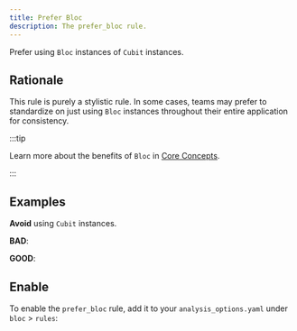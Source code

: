 ```yaml
---
title: Prefer Bloc
description: The prefer_bloc rule.
---
```



<div class="badges">
	<Badge text="new" />
	<Badge text="dart" variant="note" />
</div>

Prefer using `Bloc` instances of `Cubit` instances.

## Rationale

This rule is purely a stylistic rule. In some cases, teams may prefer to
standardize on just using `Bloc` instances throughout their entire application
for consistency.

:::tip

Learn more about the benefits of `Bloc` in
[Core Concepts](/bloc-concepts/#bloc-advantages).

:::

## Examples

**Avoid** using `Cubit` instances.

**BAD**:

<BadSnippet />

**GOOD**:

<GoodSnippet />

## Enable

To enable the `prefer_bloc` rule, add it to your `analysis_options.yaml` under
`bloc` > `rules`:

<EnableRuleSnippet name="prefer_bloc" />
